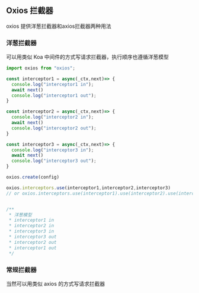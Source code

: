 
<Meta of={InterceptorsStories} />

## Oxios 拦截器

oxios 提供洋葱拦截器和axios拦截器两种用法

### 洋葱拦截器

可以用类似 Koa 中间件的方式写请求拦截器，执行顺序也遵循洋葱模型

```javascript
import oxios from "oxios";

const interceptor1 = async(_ctx,next)=> {
  console.log("interceptor1 in");
  await next()
  console.log("interceptor1 out");
}

const interceptor2 = async(_ctx,next)=> {
  console.log("interceptor2 in");
  await next()
  console.log("interceptor2 out");
}

const interceptor3 = async(_ctx,next)=> {
  console.log("interceptor3 in");
  await next()
  console.log("interceptor3 out");
}

oxios.create(config)

oxios.interceptors.use(interceptor1,interceptor2,interceptor3)
// or oxios.interceptors.use(interceptor1).use(interceptor2).use(interceptor3)


/**
 * 洋葱模型
 * interceptor1 in
 * interceptor2 in
 * interceptor3 in
 * interceptor3 out
 * interceptor2 out
 * interceptor1 out
 */

```

<Canvas of={InterceptorsStories.Onion}/>

### 常规拦截器

当然可以用类似 axios 的方式写请求拦截器

```javascript
import oxios from "oxios";
oxios.create(config)
oxios.interceptors.request.use(config=>{
  console.log("interceptor1 in");
  return config
},error=>{
  console.log("interceptor1 error");
  return Promise.reject(error)
})
oxios.interceptors.request.use(res=>{
  console.log("interceptor2 in");
  return res
},error=>{
  console.log("interceptor2 error");
  return Promise.reject(error)
})
```

<Canvas of={InterceptorsStories.Normal}/>
